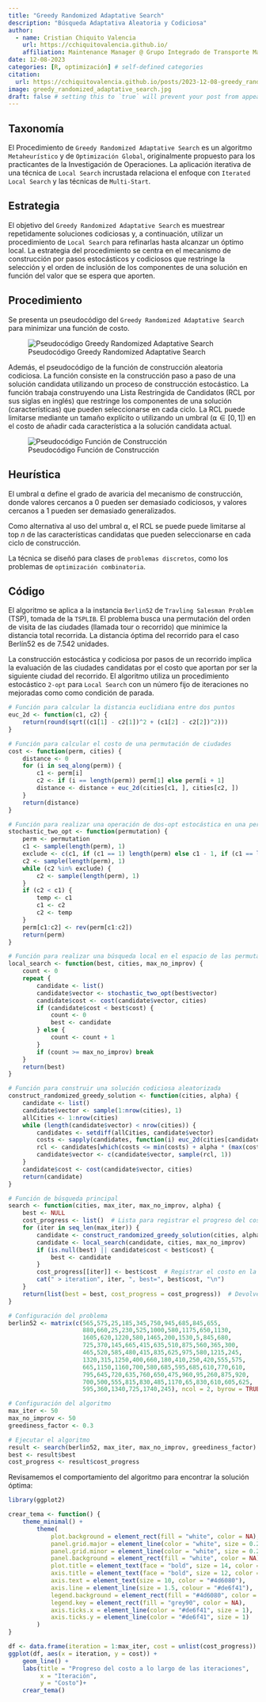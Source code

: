 ```yaml
---
title: "Greedy Randomized Adaptative Search"
description: "Búsqueda Adaptativa Aleatoria y Codiciosa"
author:
  - name: Cristian Chiquito Valencia
    url: https://cchiquitovalencia.github.io/
    affiliation: Maintenance Manager @ Grupo Integrado de Transporte Masivo S.A.
date: 12-08-2023
categories: [R, optimización] # self-defined categories
citation: 
  url: https://cchiquitovalencia.github.io/posts/2023-12-08-greedy_randomized_adaptative_search/ 
image: greedy_randomized_adaptative_search.jpg
draft: false # setting this to `true` will prevent your post from appearing on your listing page until you're ready!
---
```


## Taxonomía

El Procedimiento de `Greedy Randomized Adaptative Search` es un algoritmo `Metaheurístico` y de `Optimización Global`, originalmente propuesto para los practicantes de la Investigación de Operaciones. La aplicación iterativa de una técnica de `Local Search` incrustada relaciona el enfoque con `Iterated Local Search` y las técnicas de `Multi-Start`.

## Estrategia

El objetivo del `Greedy Randomized Adaptative Search` es muestrear repetidamente soluciones codiciosas y, a continuación, utilizar un procedimiento de `Local Search` para refinarlas hasta alcanzar un óptimo local. La estrategia del procedimiento se centra en el mecanismo de construcción por pasos estocásticos y codiciosos que restringe la selección y el orden de inclusión de los componentes de una solución en función del valor que se espera que aporten.

## Procedimiento

Se presenta un pseudocódigo del `Greedy Randomized Adaptative Search` para minimizar una función de costo.

![Pseudocódigo Greedy Randomized Adaptative Search](psd_greedy_randomized_adapatative_search_1.png)

Además, el pseudocódigo de la función de construcción aleatoria codiciosa. La función consiste en la construcción paso a paso de una solución candidata utilizando un proceso de construcción estocástico. La función trabaja construyendo una Lista Restringida de Candidatos (RCL por sus siglas en inglés) que restringe los componentes de una solución (características) que pueden seleccionarse en cada ciclo. La RCL puede limitarse mediante un tamaño explícito o utilizando un umbral $(⍺ ∈ [0,1])$ en el costo de añadir cada característica a la solución candidata actual.

![Pseudocódigo Función de Construcción](psd_greedy_randomized_adapatative_search_2.png)

## Heurística

El umbral $⍺$ define el grado de avaricia del mecanismo de construcción, donde valores cercanos a 0 pueden ser demasiado codiciosos, y valores cercanos a 1 pueden ser demasiado generalizados.

Como alternativa al uso del umbral $⍺$, el RCL se puede puede limitarse al top $n%$ de las características candidatas que pueden seleccionarse en cada ciclo de construcción.

La técnica se diseñó para clases de `problemas discretos`, como los problemas de `optimización combinatoria`.

## Código

El algoritmo se aplica a la instancia `Berlin52` de `Travling Salesman Problem` (TSP), tomada de la `TSPLIB`. El problema busca una permutación del orden de visita de las ciudades (llamada tour o recorrido) que minimice la distancia total recorrida. La distancia óptima del recorrido para el caso Berlín52 es de 7.542 unidades.

La construcción estocástica y codiciosa por pasos de un recorrido implica la evaluación de las ciudades candidatas por el costo que aportan por ser la siguiente ciudad del recorrido. El algoritmo utiliza un procedimiento estocástico `2-opt` para `Local Search` con un número fijo de iteraciones no mejoradas como como condición de parada.

```r
# Función para calcular la distancia euclidiana entre dos puntos
euc_2d <- function(c1, c2) {
    return(round(sqrt((c1[1] - c2[1])^2 + (c1[2] - c2[2])^2)))
}

# Función para calcular el costo de una permutación de ciudades
cost <- function(perm, cities) {
    distance <- 0
    for (i in seq_along(perm)) {
        c1 <- perm[i]
        c2 <- if (i == length(perm)) perm[1] else perm[i + 1]
        distance <- distance + euc_2d(cities[c1, ], cities[c2, ])
    }
    return(distance)
}

# Función para realizar una operación de dos-opt estocástica en una permutación
stochastic_two_opt <- function(permutation) {
    perm <- permutation
    c1 <- sample(length(perm), 1)
    exclude <- c(c1, if (c1 == 1) length(perm) else c1 - 1, if (c1 == length(perm)) 1 else c1 + 1)
    c2 <- sample(length(perm), 1)
    while (c2 %in% exclude) {
        c2 <- sample(length(perm), 1)
    }
    if (c2 < c1) {
        temp <- c1
        c1 <- c2
        c2 <- temp
    }
    perm[c1:c2] <- rev(perm[c1:c2])
    return(perm)
}

# Función para realizar una búsqueda local en el espacio de las permutaciones
local_search <- function(best, cities, max_no_improv) {
    count <- 0
    repeat {
        candidate <- list()
        candidate$vector <- stochastic_two_opt(best$vector)
        candidate$cost <- cost(candidate$vector, cities)
        if (candidate$cost < best$cost) {
            count <- 0
            best <- candidate
        } else {
            count <- count + 1
        }
        if (count >= max_no_improv) break
    }
    return(best)
}

# Función para construir una solución codiciosa aleatorizada
construct_randomized_greedy_solution <- function(cities, alpha) {
    candidate <- list()
    candidate$vector <- sample(1:nrow(cities), 1)
    allCities <- 1:nrow(cities)
    while (length(candidate$vector) < nrow(cities)) {
        candidates <- setdiff(allCities, candidate$vector)
        costs <- sapply(candidates, function(i) euc_2d(cities[candidate$vector[length(candidate$vector)], ], cities[i, ]))
        rcl <- candidates[which(costs <= min(costs) + alpha * (max(costs) - min(costs)))]
        candidate$vector <- c(candidate$vector, sample(rcl, 1))
    }
    candidate$cost <- cost(candidate$vector, cities)
    return(candidate)
}

# Función de búsqueda principal
search <- function(cities, max_iter, max_no_improv, alpha) {
    best <- NULL
    cost_progress <- list()  # Lista para registrar el progreso del costo
    for (iter in seq_len(max_iter)) {
        candidate <- construct_randomized_greedy_solution(cities, alpha)
        candidate <- local_search(candidate, cities, max_no_improv)
        if (is.null(best) || candidate$cost < best$cost) {
            best <- candidate
        }
        cost_progress[[iter]] <- best$cost  # Registrar el costo en la lista
        cat(" > iteration", iter, ", best=", best$cost, "\n")
    }
    return(list(best = best, cost_progress = cost_progress))  # Devolver la mejor solución y el progreso del costo
}

# Configuración del problema
berlin52 <- matrix(c(565,575,25,185,345,750,945,685,845,655,
                     880,660,25,230,525,1000,580,1175,650,1130,
                     1605,620,1220,580,1465,200,1530,5,845,680,
                     725,370,145,665,415,635,510,875,560,365,300,
                     465,520,585,480,415,835,625,975,580,1215,245,
                     1320,315,1250,400,660,180,410,250,420,555,575,
                     665,1150,1160,700,580,685,595,685,610,770,610,
                     795,645,720,635,760,650,475,960,95,260,875,920,
                     700,500,555,815,830,485,1170,65,830,610,605,625,
                     595,360,1340,725,1740,245), ncol = 2, byrow = TRUE)

# Configuración del algoritmo
max_iter <- 50
max_no_improv <- 50
greediness_factor <- 0.3

# Ejecutar el algoritmo
result <- search(berlin52, max_iter, max_no_improv, greediness_factor)
best <- result$best
cost_progress <- result$cost_progress
```

Revisamemos el comportamiento del algoritmo para encontrar la solución óptima:

```r
library(ggplot2)

crear_tema <- function() {
    theme_minimal() +
        theme(
            plot.background = element_rect(fill = "white", color = NA), 
            panel.grid.major = element_line(color = "white", size = 0.2), 
            panel.grid.minor = element_line(color = "white", size = 0.2), 
            panel.background = element_rect(fill = "white", color = NA), 
            plot.title = element_text(face = "bold", size = 14, color = "#4d6080"),
            axis.title = element_text(face = "bold", size = 12, color = "#4d6080"),
            axis.text = element_text(size = 10, color = "#4d6080"),
            axis.line = element_line(size = 1.5, colour = "#de6f41"), 
            legend.background = element_rect(fill = "#4d6080", color = NA), 
            legend.key = element_rect(fill = "grey90", color = NA),
            axis.ticks.x = element_line(color = "#de6f41", size = 1),
            axis.ticks.y = element_line(color = "#de6f41", size = 1)
        )
}

df <- data.frame(iteration = 1:max_iter, cost = unlist(cost_progress))
ggplot(df, aes(x = iteration, y = cost)) +
    geom_line() +
    labs(title = "Progreso del costo a lo largo de las iteraciones",
         x = "Iteración",
         y = "Costo")+
    crear_tema()
```
